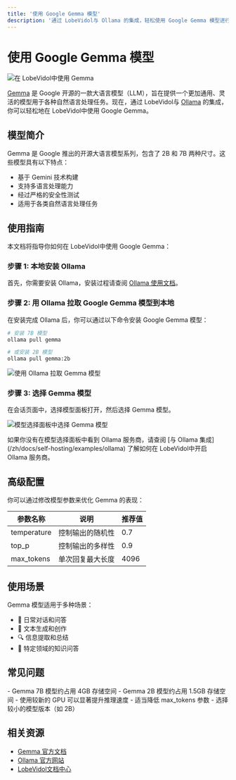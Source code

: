 ```yaml
---
title: '使用 Google Gemma 模型'
description: '通过 LobeVidol与 Ollama 的集成，轻松使用 Google Gemma 模型进行自然语言处理任务。安装 Ollama，拉取 Gemma 模型，选择模型面板中的 Gemma 模型，开始对话。'
---
```


# 使用 Google Gemma 模型

<img
  src="https://oss.vidol.chat/docs/2024/12/56d06a68955858385bd51dc590eb5156.png"
  alt="在 LobeVidol中使用 Gemma"
  className="rounded-lg"
/>

[Gemma](https://blog.google/technology/developers/gemma-open-models/) 是 Google 开源的一款大语言模型（LLM），旨在提供一个更加通用、灵活的模型用于各种自然语言处理任务。现在，通过 LobeVidol与 [Ollama](https://ollama.com/) 的集成，你可以轻松地在 LobeVidol中使用 Google Gemma。

## 模型简介

Gemma 是 Google 推出的开源大语言模型系列，包含了 2B 和 7B 两种尺寸。这些模型具有以下特点：

- 基于 Gemini 技术构建
- 支持多语言处理能力
- 经过严格的安全性测试
- 适用于各类自然语言处理任务

## 使用指南

本文档将指导你如何在 LobeVidol中使用 Google Gemma：

### 步骤 1: 本地安装 Ollama

首先，你需要安装 Ollama，安装过程请查阅 [Ollama 使用文档](/zh/docs/usage/providers/ollama)。

### 步骤 2: 用 Ollama 拉取 Google Gemma 模型到本地

在安装完成 Ollama 后，你可以通过以下命令安装 Google Gemma 模型：

```bash
# 安装 7B 模型
ollama pull gemma

# 或安装 2B 模型
ollama pull gemma:2b
```

<img
  src="https://oss.vidol.chat/assets/a913a0827535d10e79a2f2c2593d6ac2.webp"
  alt="使用 Ollama 拉取 Gemma 模型"
  className="rounded-lg"
/>

### 步骤 3: 选择 Gemma 模型

在会话页面中，选择模型面板打开，然后选择 Gemma 模型。

<img
  src="https://oss.vidol.chat/assets/78deb22856ec7b50ae7cc782c743598f.webp"
  alt="模型选择面板中选择 Gemma 模型"
  className="rounded-lg"
/>

<Note>
  如果你没有在模型选择面板中看到 Ollama 服务商，请查阅 [与 Ollama 集成](/zh/docs/self-hosting/examples/ollama) 了解如何在 LobeVidol中开启 Ollama 服务商。
</Note>

## 高级配置

你可以通过修改模型参数来优化 Gemma 的表现：

| 参数名称 | 说明 | 推荐值 |
|---------|------|--------|
| temperature | 控制输出的随机性 | 0.7 |
| top_p | 控制输出的多样性 | 0.9 |
| max_tokens | 单次回复最大长度 | 4096 |

## 使用场景

Gemma 模型适用于多种场景：

- 💬 日常对话和问答
- 📝 文本生成和创作
- 🔍 信息提取和总结
- 🎯 特定领域的知识问答

## 常见问题

<Accordion title="Gemma 模型占用多少存储空间？">
  - Gemma 7B 模型约占用 4GB 存储空间
  - Gemma 2B 模型约占用 1.5GB 存储空间
</Accordion>

<Accordion title="如何提升模型响应速度？">
  - 使用较新的 GPU 可以显著提升推理速度
  - 适当降低 max_tokens 参数
  - 选择较小的模型版本（如 2B）
</Accordion>

## 相关资源

- [Gemma 官方文档](https://blog.google/technology/developers/gemma-open-models/)
- [Ollama 官方网站](https://ollama.com/)
- [LobeVidol文档中心](/zh/docs)
